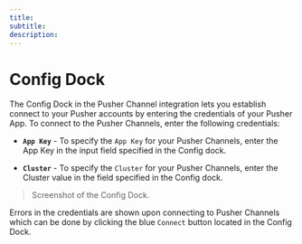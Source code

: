 ```yaml
--- 
title: 
subtitle: 
description: 
---
```


# Config Dock

The Config Dock in the Pusher Channel integration lets you establish connect to your Pusher accounts by entering the credentials of your Pusher App. To connect to the Pusher Channels, enter the following credentials:

- **`App Key`** - To specify the `App Key` for your Pusher Channels, enter the App Key in the input field specified in the Config dock.

- **`Cluster`** - To specify the `Cluster` for your Pusher Channels, enter the Cluster value in the field specified in the Config dock.

> Screenshot of the Config Dock.

Errors in the credentials are shown upon connecting to Pusher Channels which can be done by clicking the blue `Connect` button located in the Config Dock.
